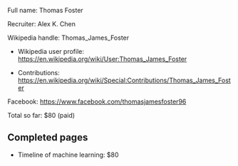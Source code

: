 Full name: Thomas Foster

Recruiter: Alex K. Chen

Wikipedia handle: Thomas_James_Foster

* Wikipedia user profile: https://en.wikipedia.org/wiki/User:Thomas_James_Foster

* Contributions: https://en.wikipedia.org/wiki/Special:Contributions/Thomas_James_Foster

Facebook: https://www.facebook.com/thomasjamesfoster96

Total so far: $80 (paid)

== Completed pages ==

* Timeline of machine learning: $80